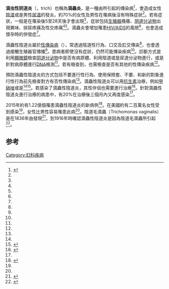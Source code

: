 {{expand|time=2018-01-14T15:39:36+00:00}}
{{Infobox disease
 | Name           = 滴虫性阴道炎
 | Image          = Trichomonas pap test.jpg
 | Caption        = 显微镜下可以观察到滴虫
 | DiseasesDB     = 13334
 | ICD10          = {{ICD10|A|59||a|50}}
 | ICD9           = {{ICD9|131}},{{ICD9|007.3}}
 | ICDO           =
 | OMIM           =
 | MedlinePlus    = 001331
 | eMedicineSubj  = med
 | eMedicineTopic = 2308
 | eMedicine_mult = {{eMedicine2|emerg|613}}
 | MeshID         = D014246
}}

<!-- Definition and symptoms -->
'''滴虫性阴道炎'''（{{lang-en|'''trichomoniasis'''}}，trich）也稱為'''滴蟲炎'''，是一種由{{le|陰道毛滴蟲|Trichomonas vaginalis}}所引起的傳染病<ref name=CDC2015>{{cite web|title=Trichomoniasis - CDC Fact Sheet|url=https://www.cdc.gov/std/trichomonas/stdfact-trichomoniasis.htm|website=CDC|accessdate=21 March 2016|date=November 17, 2015|deadurl=no|archiveurl=https://web.archive.org/web/20130219210323/http://www.cdc.gov/std/trichomonas/STDFact-Trichomoniasis.htm|archivedate=19 February 2013}}</ref>，會造成女性[[陰道|陰道]]或是男性[[尿道|尿道]]的發炎。約70%的女性及男性在罹病後沒有特殊症狀<ref name=CDC2015/>。若有症狀，一般是在罹染後5至28天後才會出現<ref name=NIH2015/>，症狀包括[[生殖器|生殖器]]搔癢、[[阴道分泌物|阴道分泌物]]出現異味、排尿疼痛及性交疼痛<ref name=NIH2015/><ref name=CDC2015/>。滴蟲炎會增加罹患[[艾滋病|HIV/AIDS]]的風險<ref name=NIH2015/>，也會造成懷孕時的併發症<ref name=NIH2015/>。

<!-- Cause and diagnosis -->
滴蟲性陰道炎屬於[[性傳染病|性傳染病]]（{{lang|en|STI}}），常透過陰道性行為、口交及肛交傳染<ref name=NIH2015/>，也會透過接觸生殖器官傳播<ref name=NIH2015/>。患病者即使沒有症狀，仍然可能傳染疾病<ref name=CDC2015/>。診斷方式是利用[[顯微鏡|顯微鏡]]檢查[[阴道分泌物|阴道分泌物]]中是否有病原體、利用陰道或是尿道分泌物進行{{le|微生物培養|Microbiological culture}}，或是針對病原體進行[[DNA|DNA]]檢測<ref name=NIH2015/>。若有檢查到，也需檢查是否有其他的性傳染疾病<ref name=NIH2015/>。

<!-- Prevention and treatment -->
預防滴蟲性陰道炎的方式包括不要進行性行為、使用保險套、不要{{le|陰道沖洗|Douche}}、和新的對象進行性行為前先檢查對方有否性傳染病<ref name=NIH2015/>。滴蟲性陰道炎可以用[[抗生素|抗生素]]治療，例如[[甲硝唑|甲硝唑]]或是{{le|替硝唑|Tinidazole}}<ref name=NIH2015/><ref>{{cite journal|author=魏育英, 王玉洁|title=替硝唑治疗滴虫性阴道炎临床疗效观察|journal=同济医科大学学报|year=1995|volume=24|issue=2|pages=145-147|url=http://www.cqvip.com/qk/94047x/199502/1902521.html|accessdate=2014-08-23|archive-date=2019-09-25|archive-url=https://web.archive.org/web/20190925050658/http://www.cqvip.com/qk/94047x/199502/1902521.html|dead-url=no}}</ref>。若感染了滴蟲性陰道炎，其性伴侶也需要進行治療<ref name=NIH2015>{{cite web|title=Trichomoniasis|url=http://www.womenshealth.gov/publications/our-publications/fact-sheet/trichomoniasis.html#|website=Office on Women's Health|accessdate=21 March 2016|date=August 31, 2015|deadurl=no|archiveurl=https://web.archive.org/web/20160327084225/http://www.womenshealth.gov/publications/our-publications/fact-sheet/trichomoniasis.html|archivedate=27 March 2016|df=}}</ref>。針對滴蟲性陰道炎進行治療的病患中，有20%在治療後三個月內又再度感染<ref name=CDC2015/>。

<!-- Epidemiology -->
2015年約有1.22億個罹患滴蟲性陰道炎的新病例<ref name=GBD2015Pre>{{cite journal|last1=GBD 2015 Disease and Injury Incidence and Prevalence|first1=Collaborators.|title=Global, regional, and national incidence, prevalence, and years lived with disability for 310 diseases and injuries, 1990-2015: a systematic analysis for the Global Burden of Disease Study 2015.|journal=Lancet|date=8 October 2016|volume=388|issue=10053|pages=1545–1602|pmid=27733282|doi=10.1016/S0140-6736(16)31678-6|pmc=5055577}}</ref>。在美國約有二百萬名女性受到感染<ref name=NIH2015/>，女性比男性容易罹患此病<ref name=NIH2015/>。陰道毛滴蟲（Trichomonas vaginalis）是在1836年由{{le|阿爾弗雷德·弗朗索瓦·多恩|Alfred François Donné}}發現<ref>{{cite book|last1=Wiser|first1=Mark|title=Protozoa and Human Disease|date=2010|publisher=Garland Science|isbn=9781136738166|page=60|url=https://books.google.com/books?id=zjEWBAAAQBAJ&pg=PA60|deadurl=no|archiveurl=https://web.archive.org/web/20160402173752/https://books.google.com/books?id=zjEWBAAAQBAJ&pg=PA60|archivedate=2016-04-02|df=}}</ref>，到1916年時確認滴蟲性陰道炎是因為陰道毛滴蟲所引起<ref>{{cite book|last1=Pearson|first1=Richard D.|title=Principles and Practice of Clinical Parasitology.|date=2001|publisher=John Wiley & Sons|location=Chichester|isbn=9780470851722|page=243|url=https://books.google.com/books?id=_BcNvch0jhAC&pg=PA243|deadurl=no|archiveurl=https://web.archive.org/web/20160402132112/https://books.google.com/books?id=_BcNvch0jhAC&pg=PA243|archivedate=2016-04-02|df=}}</ref>。

==参考==
{{reflist}}

{{女性盆腔和生殖器疾病}}
{{STD/STI}}
[[Category:妇科疾病|Category:妇科疾病]]